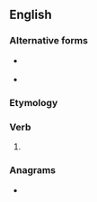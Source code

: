 {{also|därest}}
==English==

===Alternative forms===
* {{l|en|dar'st}} {{qualifier|obsolete}}
* {{l|en|darst}}

===Etymology===
{{suffix|en|dare|est}}

===Verb===
{{head|en|verb form}}

# {{en-archaic second-person singular of|dare}}

===Anagrams===
* {{anagrams|en|E-tards|adrets|daters|derats|desart|stared|trades|treads}}